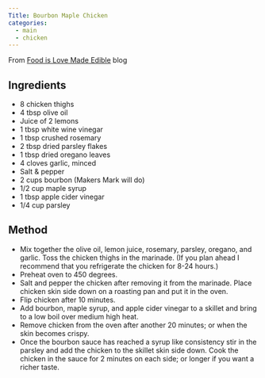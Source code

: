 ```yaml
---
Title: Bourbon Maple Chicken
categories:
  - main
  - chicken
---
```


From [Food is Love Made Edible](https://foodislovemadeedible.com/2017/04/15/bourbon-maple-chicken/) blog

## Ingredients
 - 8 chicken thighs
 - 4 tbsp olive oil
 - Juice of 2 lemons
 - 1 tbsp white wine vinegar
 - 1 tbsp crushed rosemary
 - 2 tbsp dried parsley flakes
 - 1 tbsp dried oregano leaves
 - 4 cloves garlic, minced
 - Salt & pepper
 - 2 cups bourbon (Makers Mark will do)
 - 1/2 cup maple syrup
 - 1 tbsp apple cider vinegar
 - 1/4 cup parsley

 ## Method
  - Mix together the olive oil, lemon juice, rosemary, parsley, oregano, and garlic.  Toss the chicken thighs in the marinade.  (If you plan ahead I recommend that you refrigerate the chicken for 8-24 hours.)
  - Preheat oven to 450 degrees.
  - Salt and pepper the chicken after removing it from the marinade.  Place chicken skin side down on a roasting pan and put it in the oven.
  - Flip chicken after 10 minutes.
  - Add bourbon, maple syrup, and apple cider vinegar to a skillet and bring to a low boil over medium high heat.
  - Remove chicken from the oven after another 20 minutes; or when the skin becomes crispy.
  - Once the bourbon sauce has reached a syrup like consistency stir in the parsley and add the chicken to the skillet skin side down.  Cook the chicken in the sauce for 2 minutes on each side; or longer if you want a richer taste.